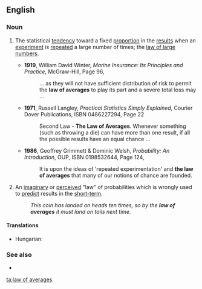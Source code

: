 ==English==
{{wikipedia}}

===Noun===
{{en-noun|head=[[law]] [[of]] [[average]]s|-}}

# {{context|statistics}} The statistical [[tendency]] toward a fixed [[proportion]] in the [[result]]s when an [[experiment]] is [[repeat]]ed a large number of times; the [[law of large numbers]].
#* '''1919''', William David Winter, ''Marine Insurance: Its Principles and Practice'', McGraw-Hill, Page 96,
#*: ... as they will not have sufficient distribution of risk to permit the '''law of averages''' to play its part and a severe total loss may ...
#* '''1971''', Russell Langley,  ''Practical Statistics Simply Explained'', Courier Dover Publications, ISBN 0486227294, Page 22
#*: Second Law - '''The Law of Averages'''.  Whenever something (such as throwing a die) can have more than one result, if all the possible results have an equal chance ...
#* '''1986''', Geoffrey Grimmett & Dominic Welsh,  ''Probability: An Introduction'', OUP, ISBN 0198532644, Page 124,
#*: It is upon the ideas of 'repeated experimentation' and '''the law of averages''' that many of our notions of chance are founded.
# {{context|informal}} An [[imaginary]] or [[perceived]] "law" of probabilities which is wrongly used to [[predict]] results in the [[short-term]].
#: ''This coin has landed on heads ten times, so by the '''law of averages''' it must land on tails next time.''

====Translations====
* Hungarian: {{t-|hu|átlagok törvénye}}

===See also===
* {{pedia|law of large numbers}}

[[ta:law of averages]]